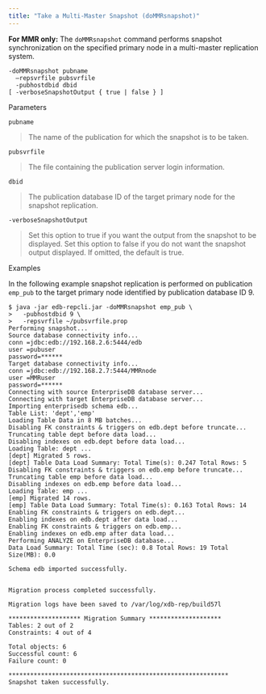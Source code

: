 ```yaml
---
title: "Take a Multi-Master Snapshot (doMMRsnapshot)"
---
```


<div id="taking_mmr_snapshot" class="registered_link"></div>

**For MMR only:** The `doMMRsnapshot` command performs snapshot synchronization on the specified primary node in a multi-master replication system.

```text
-doMMRsnapshot pubname
  –repsvrfile pubsvrfile
  -pubhostdbid dbid
[ -verboseSnapshotOutput { true | false } ]
```

Parameters

`pubname`

> The name of the publication for which the snapshot is to be taken.

`pubsvrfile`

> The file containing the publication server login information.

`dbid`

> The publication database ID of the target primary node for the snapshot replication.

`-verboseSnapshotOutput`

> Set this option to true if you want the output from the snapshot to be displayed. Set this option to false if you do not want the snapshot output displayed. If omitted, the default is true.

Examples

In the following example snapshot replication is performed on publication `emp_pub` to the target primary node identified by publication database ID 9.

```text
$ java -jar edb-repcli.jar -doMMRsnapshot emp_pub \
>   -pubhostdbid 9 \
>   -repsvrfile ~/pubsvrfile.prop
Performing snapshot...
Source database connectivity info...
conn =jdbc:edb://192.168.2.6:5444/edb
user =pubuser
password=******
Target database connectivity info...
conn =jdbc:edb://192.168.2.7:5444/MMRnode
user =MMRuser
password=******
Connecting with source EnterpriseDB database server...
Connecting with target EnterpriseDB database server...
Importing enterprisedb schema edb...
Table List: 'dept','emp'
Loading Table Data in 8 MB batches...
Disabling FK constraints & triggers on edb.dept before truncate...
Truncating table dept before data load...
Disabling indexes on edb.dept before data load...
Loading Table: dept ...
[dept] Migrated 5 rows.
[dept] Table Data Load Summary: Total Time(s): 0.247 Total Rows: 5
Disabling FK constraints & triggers on edb.emp before truncate...
Truncating table emp before data load...
Disabling indexes on edb.emp before data load...
Loading Table: emp ...
[emp] Migrated 14 rows.
[emp] Table Data Load Summary: Total Time(s): 0.163 Total Rows: 14
Enabling FK constraints & triggers on edb.dept...
Enabling indexes on edb.dept after data load...
Enabling FK constraints & triggers on edb.emp...
Enabling indexes on edb.emp after data load...
Performing ANALYZE on EnterpriseDB database...
Data Load Summary: Total Time (sec): 0.8 Total Rows: 19 Total Size(MB): 0.0

Schema edb imported successfully.


Migration process completed successfully.

Migration logs have been saved to /var/log/xdb-rep/build57l

******************** Migration Summary ********************
Tables: 2 out of 2
Constraints: 4 out of 4

Total objects: 6
Successful count: 6
Failure count: 0

*************************************************************
Snapshot taken successfully.
```
